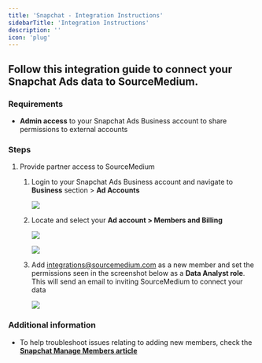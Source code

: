 ```yaml
---
title: 'Snapchat - Integration Instructions'
sidebarTitle: 'Integration Instructions'
description: ''
icon: 'plug'
---
```


## Follow this integration guide to connect your Snapchat Ads data to SourceMedium.

### **Requirements**

- **Admin access** to your Snapchat Ads Business account to share permissions to external accounts

### **Steps**

1. Provide partner access to SourceMedium
    1. Login to your Snapchat Ads Business account and navigate to **Business** section > **Ad Accounts** 
        
        ![](/images/article-imgs/snapchat-integration/Untitled.png)
        
    2. Locate and select your **Ad account > Members and Billing** 
        
        ![](/images/article-imgs/snapchat-integration/Untitled1.png)
        
        ![](/images/article-imgs/snapchat-integration/Untitled2.png)
        
    3. Add integrations@sourcemedium.com as a new member and set the permissions seen in the screenshot below as a **Data Analyst role**. This will send an email to inviting SourceMedium to connect your data
        
        ![](/images/article-imgs/snapchat-integration/Untitled3.png)
        

### Additional information

- To help troubleshoot issues relating to adding new members, check the **[Snapchat Manage Members article](https://businesshelp.snapchat.com/s/article/manage-members?language=en_US)**
